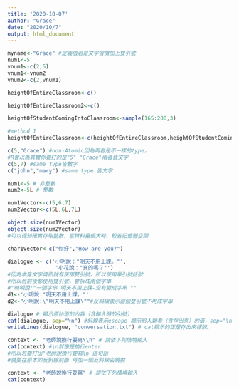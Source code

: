 ---
title: '2020-10-07'
author: "Grace"
date: "2020/10/7"
output: html_document
---

```{r}
myname<-"Grace" #定義值若是文字習慣加上雙引號
num1<-5
vnum1<-c(2,5)
vnum1<-vnum2
vnum2<-c(2,vnum1)
```

```{r}
heightOfEntireClassroom<-c()

heightOfEntireClassroom2<-c()
```

```{r}
heightOfStudentComingIntoClassroom<-sample(165:200,3)
```

```{r}
#method 1
heightOfEntireClassroom<-c(heightOfEntireClassroom,heightOfStudentComingIntoClassroom)
```

```{r}
c(5,"Grace") #non-Atomic因為兩者是不一樣的type，
#R會以為其實你要打的是"5" "Grace"兩者皆文字
c(5,7) #same type皆數字
c("john","mary") #same type 皆文字

```

```{r}
num1<-5 # 非整數
num2<-5L # 整數

num1Vector<-c(5,6,7)
num2Vector<-c(5L,6L,7L)
```

```{r}
object.size(num1Vector)
object.size(num2Vector) 
#可以得知確實存取整數，當資料量很大時，較省記憶體空間
```

```{r}
char1Vector<-c("你好","How are you?")

dialogue <- c('小明說："明天不用上課。"',
               '小花說："真的嗎？"')
#因為本身文字資訊就有使用雙引號，所以使用單引號括號
#所以若前後都使用雙引號，會拆成兩個字串
#"曉明說:"一個字串 明天不用上課-沒有變成字串 ""
d1<-'小明說:"明天不用上課。"'
d2<-"小明說:\"明天不用上課\""#反斜線表示這個雙引號不用成字串

dialogue # 顯示原始值的內容（含輸入時的引號）
cat(dialogue, sep="\n") #斜線表示escape 顯示給人類看（含存出來）的值，sep="\n", 不同元素換行陳列。
writeLines(dialogue, "conversation.txt") # cat顯示的正是存出來樣貌。
```

```{r}
context <- "老師說換行要寫\\n" # 請依下列情境輸入
cat(context) #\n就像是換行enter
#所以若要打出"老師說換行要寫\n 這句話
#就要在原本的反斜線前面 再加一個反斜線去跳脫

```

```{r}
context <- "老師說換行要寫" # 請依下列情境輸入
cat(context)
```

